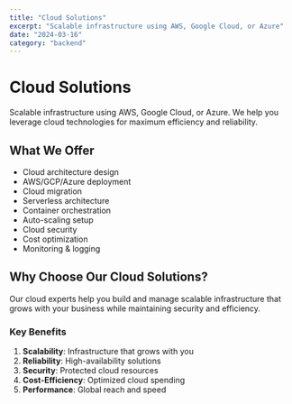 ```yaml
---
title: "Cloud Solutions"
excerpt: "Scalable infrastructure using AWS, Google Cloud, or Azure"
date: "2024-03-16"
category: "backend"
---
```


# Cloud Solutions

Scalable infrastructure using AWS, Google Cloud, or Azure. We help you leverage cloud technologies for maximum efficiency and reliability.

## What We Offer

- Cloud architecture design
- AWS/GCP/Azure deployment
- Cloud migration
- Serverless architecture
- Container orchestration
- Auto-scaling setup
- Cloud security
- Cost optimization
- Monitoring & logging

## Why Choose Our Cloud Solutions?

Our cloud experts help you build and manage scalable infrastructure that grows with your business while maintaining security and efficiency.

### Key Benefits

1. **Scalability**: Infrastructure that grows with you
2. **Reliability**: High-availability solutions
3. **Security**: Protected cloud resources
4. **Cost-Efficiency**: Optimized cloud spending
5. **Performance**: Global reach and speed 